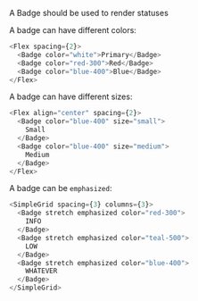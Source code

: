 A Badge should be used to render statuses

A badge can have different colors:

```typescript jsx
<Flex spacing={2}>
  <Badge color="white">Primary</Badge>
  <Badge color="red-300">Red</Badge>
  <Badge color="blue-400">Blue</Badge>
</Flex>
```

A badge can have different sizes:

```typescript jsx
<Flex align="center" spacing={2}>
  <Badge color="blue-400" size="small">
    Small
  </Badge>
  <Badge color="blue-400" size="medium">
    Medium
  </Badge>
</Flex>
```

A badge can be `emphasized`:

```typescript jsx
<SimpleGrid spacing={3} columns={3}>
  <Badge stretch emphasized color="red-300">
    INFO
  </Badge>
  <Badge stretch emphasized color="teal-500">
    LOW
  </Badge>
  <Badge stretch emphasized color="blue-400">
    WHATEVER
  </Badge>
</SimpleGrid>
```
